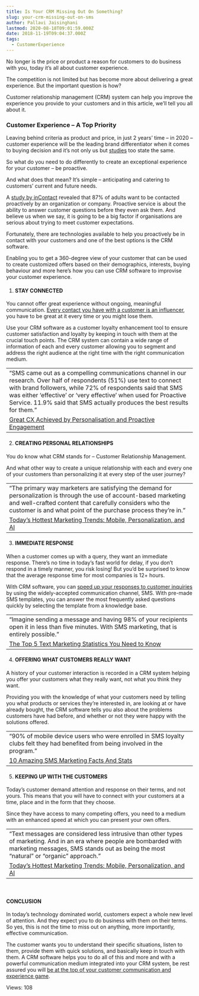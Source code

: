 ```yaml
---
title: Is Your CRM Missing Out On Something?
slug: your-crm-missing-out-on-sms
author: Pallavi Jaisinghani
lastmod: 2020-08-18T09:01:59.000Z
date: 2018-11-19T09:04:37.000Z
tags:
  - CustomerExperience
---
```


No longer is the price or product a reason for customers to do business with you, today it’s all about customer experience.


The competition is not limited but has become more about delivering a great experience. But the important question is how?


Customer relationship management (CRM) system can help you improve the experience you provide to your customers and in this article, we’ll tell you all about it.


### **Customer Experience – A Top Priority**


Leaving behind criteria as product and price, in just 2 years’ time – in 2020 – customer experience will be the leading brand differentiator when it comes to buying decision and it’s not only us but [studies](https://www.walkerinfo.com/knowledge-center/webcasts/customers-2020) too state the same.


So what do you need to do differently to create an exceptional experience for your customer – be proactive.


And what does that mean? It’s simple – anticipating and catering to customers’ current and future needs.


A [study by inContact](http://www.incontact.com/call-center-industy-news/us-consumers-want-todays-companies-be-proactive-customer-service) revealed that 87% of adults want to be contacted proactively by an organization or company. Proactive service is about the ability to answer customer questions before they even ask them. And believe us when we say, it is going to be a big factor if organisations are serious about trying to meet customer expectations.


Fortunately, there are technologies available to help you proactively be in contact with your customers and one of the best options is the CRM software.


Enabling you to get a 360-degree view of your customer that can be used to create customized offers based on their demographics, interests, buying behaviour and more here’s how you can use CRM software to improvise your customer experience.


1. #### STAY CONNECTED


You cannot offer great experience without ongoing, meaningful communication. [Every contact you have with a customer is an influencer](https://msg91.com/sms-addons/?utm_source=blog&utm_medium=int&utm_campaign=crm), you have to be great at it every time or you might lose them.


Use your CRM software as a customer loyalty enhancement tool to ensure customer satisfaction and loyalty by keeping in touch with them at the crucial touch points. The CRM system can contain a wide range of information of each and every customer allowing you to segment and address the right audience at the right time with the right communication medium.




|  |
| --- |
| “SMS came out as a compelling communications channel in our research. Over half of respondents (51%) use text to connect with brand followers, while 72% of respondents said that SMS was either ‘effective’ or ‘very effective’ when used for Proactive Service. 11.9% said that SMS actually produces the best results for them.”
[Great CX Achieved by Personalisation and Proactive Engagement](https://cxm.co.uk/great-cx-achieved-personalisation-proactive-engagement/) |


2. ####  CREATING PERSONAL RELATIONSHIPS


You do know what CRM stands for – Customer Relationship Management.


And what other way to create a unique relationship with each and every one of your customers than personalizing it at every step of the user journey?




|  |
| --- |
| “The primary way marketers are satisfying the demand for personalization is through the use of account-based marketing and well-crafted content that carefully considers who the customer is and what point of the purchase process they’re in.”
[Today’s Hottest Marketing Trends: Mobile, Personalization, and AI](https://www.openmarket.com/blog/hottest-marketing-trends-mobile-personalization-and-ai/) |


3. ####  IMMEDIATE RESPONSE


When a customer comes up with a query, they want an immediate response. There’s no time in today’s fast world for delay, if you don’t respond in a timely manner, you risk losing! But you’d be surprised to know that the average response time for most companies is 12+ hours.


With CRM software, you can [speed up your responses to customer inquiries](https://msg91.com/sms-campaign/?utm_source=blog&utm_medium=int&utm_campaign=crm) by using the widely-accepted communication channel, SMS. With pre-made SMS templates, you can answer the most frequently asked questions quickly by selecting the template from a knowledge base.




|  |
| --- |
| “Imagine sending a message and having 98% of your recipients open it in less than five minutes. With SMS marketing, that is entirely possible.”
[The Top 5 Text Marketing Statistics You Need to Know](https://www.simplycast.com/blog/the-top-5-sms-marketing-statistics-you-need-to-know/#post) |


4. ####  OFFERING WHAT CUSTOMERS REALLY WANT


A history of your customer interaction is recorded in a CRM system helping you offer your customers what they really want, not what you think they want.


Providing you with the knowledge of what your customers need by telling you what products or services they’re interested in, are looking at or have already bought, the CRM software tells you also about the problems customers have had before, and whether or not they were happy with the solutions offered.




|  |
| --- |
| “90% of mobile device users who were enrolled in SMS loyalty clubs felt they had benefited from being involved in the program.”
[10 Amazing SMS Marketing Facts And Stats](https://blog.jacobsclevenger.com/10-amazing-sms-marketing-facts-and-stats) |


5. #### KEEPING UP WITH THE CUSTOMERS


Today’s customer demand attention and response on their terms, and not yours. This means that you will have to connect with your customers at a time, place and in the form that they choose.


Since they have access to many competing offers, you need to a medium with an enhanced speed at which you can present your own offers.




|  |
| --- |
| “Text messages are considered less intrusive than other types of marketing. And in an era where people are bombarded with marketing messages, SMS stands out as being the most “natural” or “organic” approach.”
[Today’s Hottest Marketing Trends: Mobile, Personalization, and AI](https://www.openmarket.com/blog/hottest-marketing-trends-mobile-personalization-and-ai/) |


 


#### CONCLUSION


In today’s technology dominated world, customers expect a whole new level of attention. And they expect you to do business with them on their terms. So yes, this is not the time to miss out on anything, more importantly, effective communication.


The customer wants you to understand their specific situations, listen to them, provide them with quick solutions, and basically keep in touch with them. A CRM software helps you to do all of this and more and with a powerful communication medium integrated into your CRM system, be rest assured you will [be at the top of your customer communication and experience game](https://msg91.com/startups/?utm_source=blog&utm_medium=int&utm_campaign=crm).


 Views: 108



